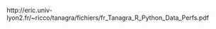 <style>
div.python pre { background-color: #fdfcff; }
</style>

<style>
div.r pre { background-color: #fffffc; }
</style>

http://eric.univ-lyon2.fr/~ricco/tanagra/fichiers/fr_Tanagra_R_Python_Data_Perfs.pdf